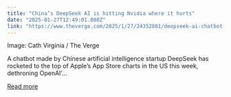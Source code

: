 ```yaml
---
title: "China’s DeepSeek AI is hitting Nvidia where it hurts"
date: "2025-01-27T12:49:01.000Z"
link: "https://www.theverge.com/2025/1/27/24352801/deepseek-ai-chatbot-chatgpt-ios-app-store"
---
```


Image: Cath Virginia / The Verge
    

  
A chatbot made by Chinese artificial intelligence startup DeepSeek has rocketed to the top of Apple’s App Store charts in the US this week, dethroning OpenAI’...

[Read more](https://www.theverge.com/2025/1/27/24352801/deepseek-ai-chatbot-chatgpt-ios-app-store)
